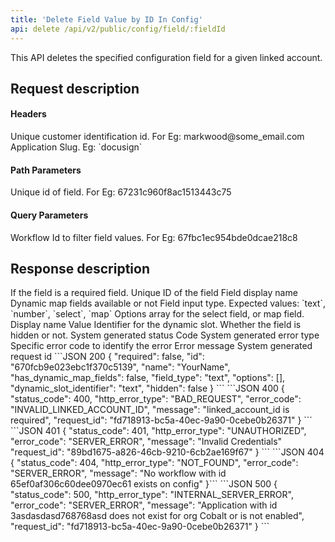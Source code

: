 ```yaml
---
title: 'Delete Field Value by ID In Config'
api: delete /api/v2/public/config/field/:fieldId
---
```


This API deletes the specified configuration field for a given linked account.

## Request description
#### Headers 
<ParamField header="linked_account_id" type="string" required>
  Unique customer identification id. For Eg: markwood@some_email.com
</ParamField>
<ParamField header="slug" type="string" required>
  Application Slug. Eg: `docusign`
</ParamField>

#### Path Parameters
<ParamField path="fieldId" type="string" required>
  Unique id of field. For Eg: 67231c960f8ac1513443c75
</ParamField>

#### Query Parameters
<ParamField query="workflow_id" type="string">
  Workflow Id to filter field values. For Eg: 67fbc1ec954bde0dcae218c8
</ParamField>

## Response description

<Tabs>
  <Tab title="200">
    <ResponseField name="required" type="boolean">
        If the field is a required field.
    </ResponseField>
    <ResponseField name="id" type="string">
        Unique ID of the field
    </ResponseField>
    <ResponseField name="name" type="string">
        Field display name
    </ResponseField>
    <ResponseField name="has_dynamic_map_fields" type="boolean">
        Dynamic map fields available or not
    </ResponseField>
    <ResponseField name="field_type" type="string">
        Field input type. Expected values: `text`, `number`, `select`, `map`
    </ResponseField>
    <ResponseField name="options" type="array">
        Options array for the select field, or map field.
            <Expandable title="properties">
                <ResponseField name="name" type="string">
                Display name
                </ResponseField>
                <ResponseField name="value" type="string">
                Value
                </ResponseField>
            </Expandable>
    </ResponseField>
    <ResponseField name="dynamic_slot_identifier" type="string">
      Identifier for the dynamic slot.
    </ResponseField>
    <ResponseField name="hidden" type="boolean">
      Whether the field is hidden or not.
    </ResponseField>
  </Tab>
  
  <Tab title="Error response">
    <ResponseField name="status_code" type="integer">
    System generated status Code
    </ResponseField>
    <ResponseField name="http_error_type" type="string">
    System generated error type
    </ResponseField>
    <ResponseField name="error_code" type="string">
    Specific error code to identify the error
    </ResponseField>
    <ResponseField name="message" type="string">
    Error message
    </ResponseField>
    <ResponseField name="request_id" type="string">
    System generated request id
    </ResponseField>
  </Tab>
</Tabs>

<ResponseExample>
```JSON 200
{
    "required": false,
    "id": "670fcb9e023ebc1f370c5139",
    "name": "YourName",
    "has_dynamic_map_fields": false,
    "field_type": "text",
    "options": [],
    "dynamic_slot_identifier": "text",
    "hidden": false
}
```
```JSON 400
{
    "status_code": 400,
    "http_error_type": "BAD_REQUEST",
    "error_code": "INVALID_LINKED_ACCOUNT_ID",
    "message": "linked_account_id is required",
    "request_id": "fd718913-bc5a-40ec-9a90-0cebe0b26371"
}
```
```JSON 401
{
    "status_code": 401,
    "http_error_type": "UNAUTHORIZED",
    "error_code": "SERVER_ERROR",
    "message": "Invalid Credentials"
    "request_id": "89bd1675-a826-46cb-9210-6cb2ae169f67"
}
```
```JSON 404
{
    "status_code": 404,
    "http_error_type": "NOT_FOUND",
    "error_code": "SERVER_ERROR",
    "message": "No workflow with id 65ef0af306c60dee0970ec61 exists on config"
}```
```JSON 500
{
    "status_code": 500,
    "http_error_type": "INTERNAL_SERVER_ERROR",
    "error_code": "SERVER_ERROR",
    "message": "Application with id 3asdasdasd768768asd does not exist for org Cobalt or is not enabled",
    "request_id": "fd718913-bc5a-40ec-9a90-0cebe0b26371"
}
```
</ResponseExample>
